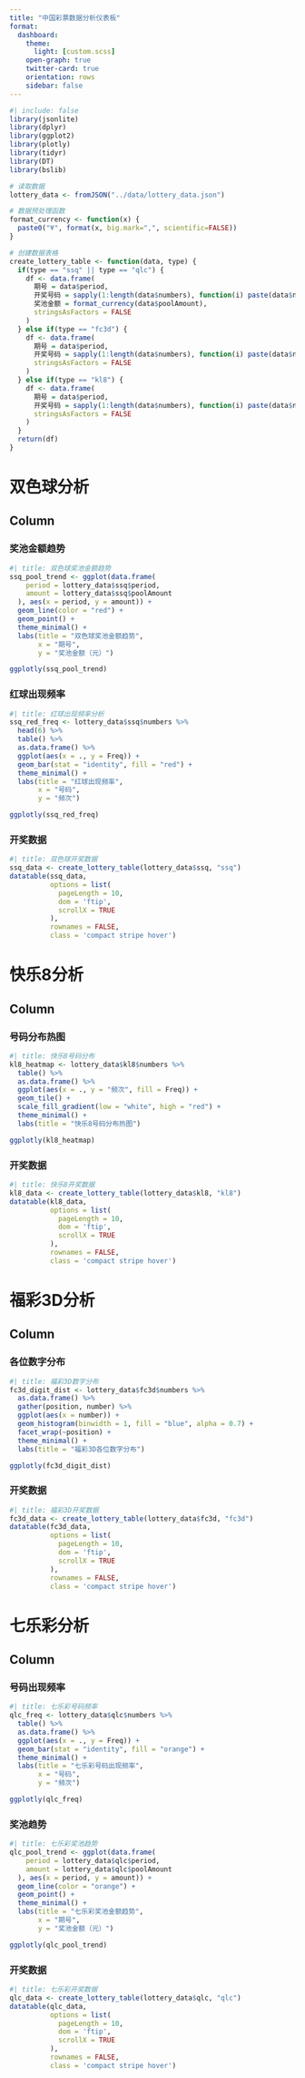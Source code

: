```yaml
---
title: "中国彩票数据分析仪表板"
format:
  dashboard:
    theme:
      light: [custom.scss]
    open-graph: true
    twitter-card: true
    orientation: rows
    sidebar: false
---
```



```r
#| include: false
library(jsonlite)
library(dplyr)
library(ggplot2)
library(plotly)
library(tidyr)
library(DT)
library(bslib)

# 读取数据
lottery_data <- fromJSON("../data/lottery_data.json")

# 数据预处理函数
format_currency <- function(x) {
  paste0("¥", format(x, big.mark=",", scientific=FALSE))
}

# 创建数据表格
create_lottery_table <- function(data, type) {
  if(type == "ssq" || type == "qlc") {
    df <- data.frame(
      期号 = data$period,
      开奖号码 = sapply(1:length(data$numbers), function(i) paste(data$numbers[[i]], collapse=" ")),
      奖池金额 = format_currency(data$poolAmount),
      stringsAsFactors = FALSE
    )
  } else if(type == "fc3d") {
    df <- data.frame(
      期号 = data$period,
      开奖号码 = sapply(1:length(data$numbers), function(i) paste(data$numbers[[i]], collapse="")),
      stringsAsFactors = FALSE
    )
  } else if(type == "kl8") {
    df <- data.frame(
      期号 = data$period,
      开奖号码 = sapply(1:length(data$numbers), function(i) paste(data$numbers[[i]], collapse=" ")),
      stringsAsFactors = FALSE
    )
  }
  return(df)
}
```

# 双色球分析 {.storyboard}

## Column {width=650}

### 奖池金额趋势

```r
#| title: 双色球奖池金额趋势
ssq_pool_trend <- ggplot(data.frame(
    period = lottery_data$ssq$period,
    amount = lottery_data$ssq$poolAmount
  ), aes(x = period, y = amount)) +
  geom_line(color = "red") +
  geom_point() +
  theme_minimal() +
  labs(title = "双色球奖池金额趋势",
       x = "期号",
       y = "奖池金额（元）")

ggplotly(ssq_pool_trend)
```

### 红球出现频率

```r
#| title: 红球出现频率分析
ssq_red_freq <- lottery_data$ssq$numbers %>%
  head(6) %>%
  table() %>%
  as.data.frame() %>%
  ggplot(aes(x = ., y = Freq)) +
  geom_bar(stat = "identity", fill = "red") +
  theme_minimal() +
  labs(title = "红球出现频率",
       x = "号码",
       y = "频次")

ggplotly(ssq_red_freq)
```

### 开奖数据 {.tabset}

```r
#| title: 双色球开奖数据
ssq_data <- create_lottery_table(lottery_data$ssq, "ssq")
datatable(ssq_data,
          options = list(
            pageLength = 10,
            dom = 'ftip',
            scrollX = TRUE
          ),
          rownames = FALSE,
          class = 'compact stripe hover')
```

# 快乐8分析

## Column

### 号码分布热图

```r
#| title: 快乐8号码分布
kl8_heatmap <- lottery_data$kl8$numbers %>%
  table() %>%
  as.data.frame() %>%
  ggplot(aes(x = ., y = "频次", fill = Freq)) +
  geom_tile() +
  scale_fill_gradient(low = "white", high = "red") +
  theme_minimal() +
  labs(title = "快乐8号码分布热图")

ggplotly(kl8_heatmap)
```

### 开奖数据 {.tabset}

```r
#| title: 快乐8开奖数据
kl8_data <- create_lottery_table(lottery_data$kl8, "kl8")
datatable(kl8_data,
          options = list(
            pageLength = 10,
            dom = 'ftip',
            scrollX = TRUE
          ),
          rownames = FALSE,
          class = 'compact stripe hover')
```

# 福彩3D分析

## Column

### 各位数字分布

```r
#| title: 福彩3D数字分布
fc3d_digit_dist <- lottery_data$fc3d$numbers %>%
  as.data.frame() %>%
  gather(position, number) %>%
  ggplot(aes(x = number)) +
  geom_histogram(binwidth = 1, fill = "blue", alpha = 0.7) +
  facet_wrap(~position) +
  theme_minimal() +
  labs(title = "福彩3D各位数字分布")

ggplotly(fc3d_digit_dist)
```

### 开奖数据 {.tabset}

```r
#| title: 福彩3D开奖数据
fc3d_data <- create_lottery_table(lottery_data$fc3d, "fc3d")
datatable(fc3d_data,
          options = list(
            pageLength = 10,
            dom = 'ftip',
            scrollX = TRUE
          ),
          rownames = FALSE,
          class = 'compact stripe hover')
```

# 七乐彩分析 {.storyboard}

## Column {width=650}

### 号码出现频率

```r
#| title: 七乐彩号码频率
qlc_freq <- lottery_data$qlc$numbers %>%
  table() %>%
  as.data.frame() %>%
  ggplot(aes(x = ., y = Freq)) +
  geom_bar(stat = "identity", fill = "orange") +
  theme_minimal() +
  labs(title = "七乐彩号码出现频率",
       x = "号码",
       y = "频次")

ggplotly(qlc_freq)
```

### 奖池趋势

```r
#| title: 七乐彩奖池趋势
qlc_pool_trend <- ggplot(data.frame(
    period = lottery_data$qlc$period,
    amount = lottery_data$qlc$poolAmount
  ), aes(x = period, y = amount)) +
  geom_line(color = "orange") +
  geom_point() +
  theme_minimal() +
  labs(title = "七乐彩奖池金额趋势",
       x = "期号",
       y = "奖池金额（元）")

ggplotly(qlc_pool_trend)
```

### 开奖数据 {.tabset}

```r
#| title: 七乐彩开奖数据
qlc_data <- create_lottery_table(lottery_data$qlc, "qlc")
datatable(qlc_data,
          options = list(
            pageLength = 10,
            dom = 'ftip',
            scrollX = TRUE
          ),
          rownames = FALSE,
          class = 'compact stripe hover')
``` 